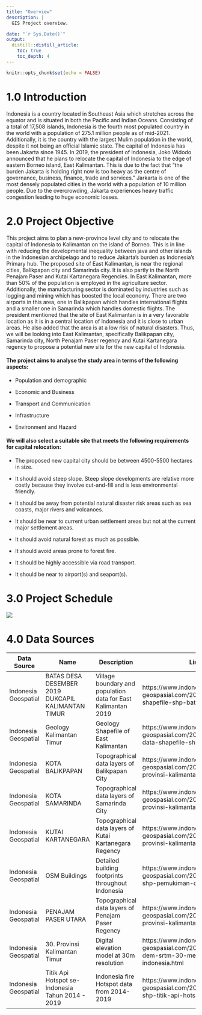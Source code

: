 ```yaml
---
title: "Overview"
description: |
  GIS Project overview.

date: "`r Sys.Date()`"
output: 
  distill::distill_article:
    toc: true
    toc_depth: 4
---
```


```r
knitr::opts_chunk$set(echo = FALSE)
```

# 1.0	Introduction
Indonesia is a country located in Southeast Asia which stretches across the equator and is situated in both the Pacific and Indian Oceans. Consisting of a total of 17,508 islands, Indonesia is the fourth most populated country in the world with a population of 275.1 million people as of mid-2021. Additionally, it is the country with the largest Mulim population in the world, despite it not being an official Islamic state. The capital of Indonesia has been Jakarta since 1945. In 2019, the president of Indonesia, Joko Widodo announced that he plans to relocate the capital of Indonesia to the edge of eastern Borneo island, East Kalimantan. This is due to the fact that "the burden Jakarta is holding right now is too heavy as the centre of governance, business, finance, trade and services." Jarkarta is one of the most densely populated cities in the world with a population of 10 million people. Due to the overcrowding, Jakarta experiences heavy traffic congestion leading to huge economic losses. 


# 2.0 Project Objective

This project aims to plan a new-province level city and to relocate the capital of Indonesia to Kalimantan on the island of Borneo. This is in line with reducing the developmental inequality between java and other islands in the Indonesian archipelago and to reduce Jakarta's burden as Indonesia's Primary hub.
The proposed site of East Kalimantan, is near the regional cities, Balikpapan city and Samarinda city. It is also partly in the North Penajam Paser and Kutai Kartanegara Regencies. In East Kalimantan, more than 50% of the population is employed in the agriculture sector. Additionally, the manufacturing sector is dominated by industries such as logging and mining which has boosted the local economy. There are two airports in this area, one in Balikpapan which handles international flights and a smaller one in Samarinda which handles domestic flights. The president mentioned that the site of East Kalimantan is in a very favorable location as it is in a central location of Indonesia and it is close to urban areas. He also added that the area is at a low risk of natural disasters. Thus, we will be looking into East Kalimantan, specifically Balikpapan city, Samarinda city, North Penajam Paser regency and Kutai Kartanegara regency to propose a potential new site for the new capital of Indonesia. 


#### The project aims to analyse the study area in terms of the following aspects:

+ Population and demographic

+ Economic and Business

+ Transport and Communication

+ Infrastructure

+ Environment and Hazard


#### We will also select a suitable site that meets the following requirements for capital relocation:

+ The proposed new capital city should be between 4500-5500 hectares in size.
       
+ It should avoid steep slope. Steep slope developments are relative more costly because they involve cut-and-fill and is less environmental friendly.
      
+ It should be away from potential natural disaster risk areas such as sea coasts, major rivers and volcanoes.
      
+ It should be near to current urban settlement areas but not at the current major settlement areas.
       
+ It should avoid natural forest as much as possible.
      
+ It should avoid areas prone to forest fire.
       
+ It should be highly accessible via road transport.
       
+ It should be near to airport(s) and seaport(s).


# 3.0 Project Schedule

![](img/ganttupdate.jpg)

# 4.0 Data Sources
Data Source | Name | Description | Link
------------- | ------------- | ------------- | -------------
Indonesia Geospatial | BATAS DESA DESEMBER 2019 DUKCAPIL KALIMANTAN TIMUR | Village boundary and population data for East Kalimantan 2019 | https://www.indonesia-geospasial.com/2020/04/download-shapefile-shp-batas-desa.html
Indonesia Geospatial | Geology Kalimantan Timur | Geology Shapefile of East Kalimantan | https://www.indonesia-geospasial.com/2020/03/download-data-shapefile-shp-geologi-se.html 
Indonesia Geospatial |KOTA BALIKPAPAN | Topographical data layers of Balikpapan City | 	https://www.indonesia-geospasial.com/2020/01/shp-rbi-provinsi-kalimantan-timur.html
Indonesia Geospatial | KOTA SAMARINDA | Topographical data layers of Samarinda City | 	https://www.indonesia-geospasial.com/2020/01/shp-rbi-provinsi-kalimantan-timur.html
Indonesia Geospatial | KUTAI KARTANEGARA | Topographical data layers of Kutai Kartanegara Regency | 	https://www.indonesia-geospasial.com/2020/01/shp-rbi-provinsi-kalimantan-timur.html
Indonesia Geospatial | 	OSM Buildings | Detailed building footprints throughout Indonesia | https://www.indonesia-geospasial.com/2020/12/download-shp-pemukiman-detail-seluruh.html
Indonesia Geospatial | PENAJAM PASER UTARA | Topographical data layers of Penajam Paser Regency | https://www.indonesia-geospasial.com/2020/01/shp-rbi-provinsi-kalimantan-timur.html
Indonesia Geospatial | 30. Provinsi Kalimantan Timur | Digital elevation model at 30m resolution | https://www.indonesia-geospasial.com/2020/01/download-dem-srtm-30-meter-se-indonesia.html
Indonesia Geospatial | Titik Api Hotspot se-Indonesia Tahun 2014 - 2019  | Indonesia fire Hotspot data from 2014-2019 | https://www.indonesia-geospasial.com/2020/04/shapefile-shp-titik-api-hotspot.html
